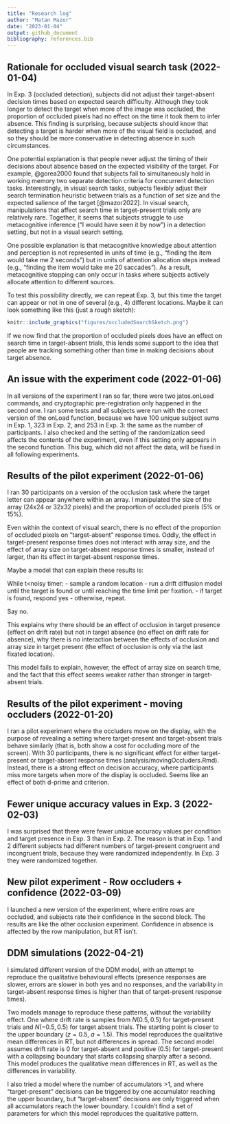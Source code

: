 ```yaml
---
title: "Research log"
author: "Matan Mazor"
date: "2023-01-04"
output: github_document
bibliography: references.bib
---
```


## Rationale for occluded visual search task (2022-01-04)

In Exp. 3 (occluded detection), subjects did not adjust their target-absent decision times based on expected search difficulty. Although they took longer to detect the target when more of the image was occluded, the proportion of occluded pixels had no effect on the time it took them to infer absence. This finding is surprising, because subjects should know that detecting a target is harder when more of the visual field is occluded, and so they should be more conservative in detecting absence in such circumstances.

One potential explanation is that people never adjust the timing of their decisions about absence based on the expected visibility of the target. For example, @gorea2000 found that subjects fail to simultaneously hold in working memory two separate detection criteria for concurrent detection tasks. Interestingly, in visual search tasks, subjects flexibly adjust their search termination heuristic between trials as a function of set size and the expected salience of the target [@mazor2022]. In visual search, manipulations that affect search time in target-present trials only are relatively rare. Together, it seems that subjects struggle to use metacognitive inference ("I would have seen it by now") in a detection setting, but not in a visual search setting.

One possible explanation is that metacognitive knowledge about attention and perception is not represented in units of time (e.g., "finding the item would take me 2 seconds") but in units of attention allocation steps instead (e.g., "finding the item would take me 20 saccades"). As a result, metacognitive stopping can only occur in tasks where subjects actively allocate attention to different sources.

To test this possibility directly, we can repeat Exp. 3, but this time the target can appear or not in one of several (e.g., 4) different locations. Maybe it can look something like this (just a rough sketch):

```r
knitr::include_graphics("figures/occludedSearchSketch.png")
```

If we now find that the proportion of occluded pixels does have an effect on search time in target-absent trials, this lends some support to the idea that people are tracking something other than time in making decisions about target absence.

## An issue with the experiment code (2022-01-06)

In all versions of the experiment I ran so far, there were two jatos.onLoad commands, and cryptographic pre-registration only happened in the second one. I ran some tests and all subjects were run with the correct version of the onLoad function, because we have 100 unique subject sums in Exp. 1, 323 in Exp. 2, and 253 in Exp. 3: the same as the number of participants. I also checked and the setting of the randomization seed affects the contents of the experiment, even if this setting only appears in the second function. This bug, which did not affect the data, will be fixed in all following experiments.

## Results of the pilot experiment (2022-01-06)

I ran 30 participants on a version of the occlusion task where the target letter can appear anywhere within an array. I manipulated the size of the array (24x24 or 32x32 pixels) and the proportion of occluded pixels (5% or 15%).

Even within the context of visual search, there is no effect of the proportion of occluded pixels on "target-absent" response times. Oddly, the effect in target-present response times does not interact with array size, and the effect of array size on target-absent response times is smaller, instead of larger, than its effect in target-absent response times.

Maybe a model that can explain these results is:

While t\<noisy timer: - sample a random location - run a drift diffusion model until the target is found or until reaching the time limit per fixation. - if target is found, respond yes - otherwise, repeat.

Say no.

This explains why there should be an effect of occlusion in target presence (effect on drift rate) but not in target absence (no effect on drift rate for absence), why there is no interaction between the effects of occlusion and array size in target present (the effect of occlusion is only via the last fixated location).

This model fails to explain, however, the effect of array size on search time, and the fact that this effect seems weaker rather than stronger in target-absent trials.

## Results of the pilot experiment - moving occluders (2022-01-20)

I ran a pilot experiment where the occluders move on the display, with the purpose of revealing a setting where target-present and target-absent trials behave similarly (that is, both show a cost for occluding more of the screen). With 30 participants, there is no significant effect for either target-present or target-absent response times (analysis/movingOccluders.Rmd). Instead, there is a strong effect on decision accuracy, where participants miss more targets when more of the display is occluded. Seems like an effect of both d-prime and criterion.

## Fewer unique accuracy values in Exp. 3 (2022-02-03)

I was surprised that there were fewer unique accuracy values per condition and target presence in Exp. 3 than in Exp. 2. The reason is that in Exp. 1 and 2 different subjects had different numbers of target-present congruent and incongruent trials, because they were randomized independently. In Exp. 3 they were randomized together.

## New pilot experiment - Row occluders + confidence (2022-03-09)

I launched a new version of the experiment, where entire rows are occluded, and subjects rate their confidence in the second block. The results are like the other occlusion experiment. Confidence in absence is affected by the row manipulation, but RT isn't.

## DDM simulations (2022-04-21)

I simulated different version of the DDM model, with an attempt to reproduce the qualitative behavioural effects (presence responses are slower, errors are slower in both yes and no responses, and the variability in target-absent response times is higher than that of target-present response times).

Two models manage to reproduce these patterns, without the variability effect. One where drift rate is samples from $N(0.5,0.5)$ for target-present trials and $N(-0.5,0.5)$ for target absent trials. The starting point is closer to the upper boundary ($z=0.5$, $a=1.5$). This model reproduces the qualitative mean differences in RT, but not differences in spread. The second model assumes drift rate is 0 for target-absent and positive (0.5) for target-present with a collapsing boundary that starts collapsing sharply after a second. This model produces the qualitative mean differences in RT, as well as the differences in variability.

I also tried a model where the number of accumulators \>1, and where "target-present" decisions can be triggered by one accumulator reaching the upper boundary, but "target-absent" decisions are only triggered when all accumulators reach the lower boundary. I couldn't find a set of parameters for which this model reproduces the qualitative pattern.
